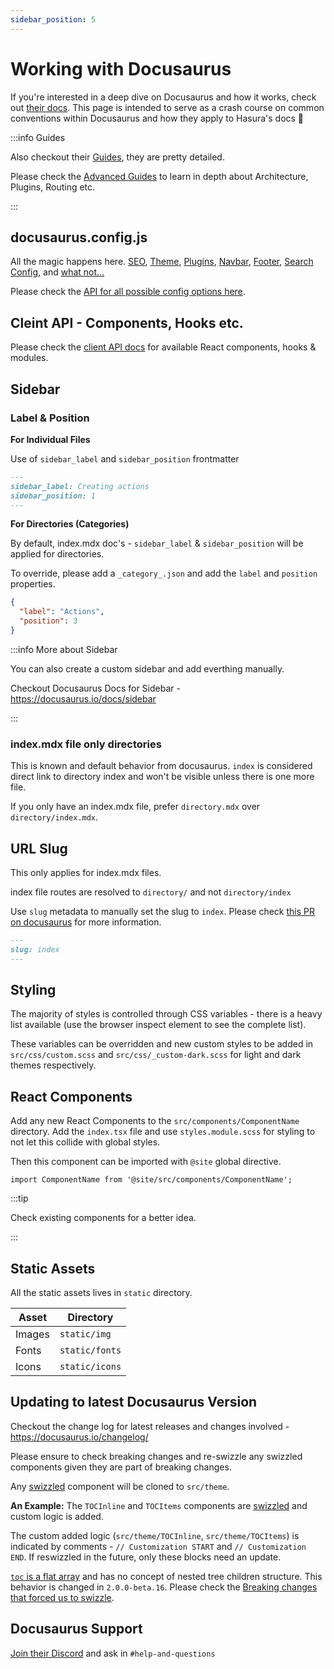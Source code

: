 ```yaml
---
sidebar_position: 5
---
```


# Working with Docusaurus

If you're interested in a deep dive on Docusaurus and how it works, check out [their docs](https://docusaurus.io/docs).
This page is intended to serve as a crash course on common conventions within Docusaurus and how they apply to Hasura's
docs 🤙

:::info Guides

Also checkout their [Guides](https://docusaurus.io/docs/category/guides), they are pretty detailed.

Please check the [Advanced Guides](https://docusaurus.io/docs/advanced) to learn in depth about Architecture, Plugins,
Routing etc.

:::

## docusaurus.config.js

All the magic happens here. [SEO](https://docusaurus.io/docs/seo), [Theme](https://docusaurus.io/docs/api/themes),
[Plugins](https://docusaurus.io/docs/api/plugins), [Navbar](https://docusaurus.io/docs/api/themes/configuration#navbar),
[Footer](https://docusaurus.io/docs/api/themes/configuration#footer-1),
[Search Config](https://docusaurus.io/docs/search#using-algolia-docsearch), and
[what not...](https://docusaurus.io/docs/category/guides)

Please check the [API for all possible config options here](https://docusaurus.io/docs/api/docusaurus-config).

## Cleint API - Components, Hooks etc.

Please check the [client API docs](https://docusaurus.io/docs/docusaurus-core) for available React components, hooks &
modules.

## Sidebar

### Label & Position

**For Individual Files**

Use of `sidebar_label` and `sidebar_position` frontmatter

```markdown title=graphql/core/actions/create.mdx
---
sidebar_label: Creating actions
sidebar_position: 1
---
```

**For Directories (Categories)**

By default, index.mdx doc's - `sidebar_label` & `sidebar_position` will be applied for directories.

To override, please add a `_category_.json` and add the `label` and `position` properties.

```json title=graphql/core/actions/_category_.json
{
  "label": "Actions",
  "position": 3
}
```

:::info More about Sidebar

You can also create a custom sidebar and add everthing manually.

Checkout Docusaurus Docs for Sidebar - https://docusaurus.io/docs/sidebar

:::

### index.mdx file only directories

This is known and default behavior from docusaurus. `index` is considered direct link to directory index and won't be
visible unless there is one more file.

If you only have an index.mdx file, prefer `directory.mdx` over `directory/index.mdx`.

## URL Slug

This only applies for index.mdx files.

index file routes are resolved to `directory/` and not `directory/index`

Use `slug` metadata to manually set the slug to `index`. Please check
[this PR on docusaurus](https://github.com/facebook/docusaurus/pull/5830) for more information.

```markdown title="graphql/core/actions/index.mdx"
---
slug: index
---
```

## Styling

The majority of styles is controlled through CSS variables - there is a heavy list available (use the browser inspect element to
see the complete list).

These variables can be overridden and new custom styles to be added in `src/css/custom.scss` and
`src/css/_custom-dark.scss` for light and dark themes respectively.

## React Components

Add any new React Components to the `src/components/ComponentName` directory. Add the `index.tsx` file and use
`styles.module.scss` for styling to not let this collide with global styles.

Then this component can be imported with `@site` global directive.

`import ComponentName from '@site/src/components/ComponentName';`

:::tip

Check existing components for a better idea.

:::

## Static Assets

All the static assets lives in `static` directory.

| Asset  | Directory      |
| ------ | -------------- |
| Images | `static/img`   |
| Fonts  | `static/fonts` |
| Icons  | `static/icons` |

## Updating to latest Docusaurus Version

Checkout the change log for latest releases and changes involved - https://docusaurus.io/changelog/

Please ensure to check breaking changes and re-swizzle any swizzled components given they are part of breaking changes.

Any [swizzled](https://docusaurus.io/docs/swizzling) component will be cloned to `src/theme`.

**An Example:** The `TOCInline` and `TOCItems` components are [swizzled](https://docusaurus.io/docs/swizzling) and
custom logic is added.

The custom added logic (`src/theme/TOCInline`, `src/theme/TOCItems`) is indicated by comments - `// Customization START`
and `// Customization END`. If reswizzled in the future, only these blocks need an update.

[`toc` is a flat array](https://docusaurus.io/docs/markdown-features/inline-toc#custom-table-of-contents) and has no
concept of nested tree children structure. This behavior is changed in `2.0.0-beta.16`. Please check the
[Breaking changes that forced us to swizzle](https://docusaurus.io/changelog/2.0.0-beta.16#-breaking-change).

## Docusaurus Support

[Join their Discord](https://discordapp.com/invite/docusaurus) and ask in `#help-and-questions`
